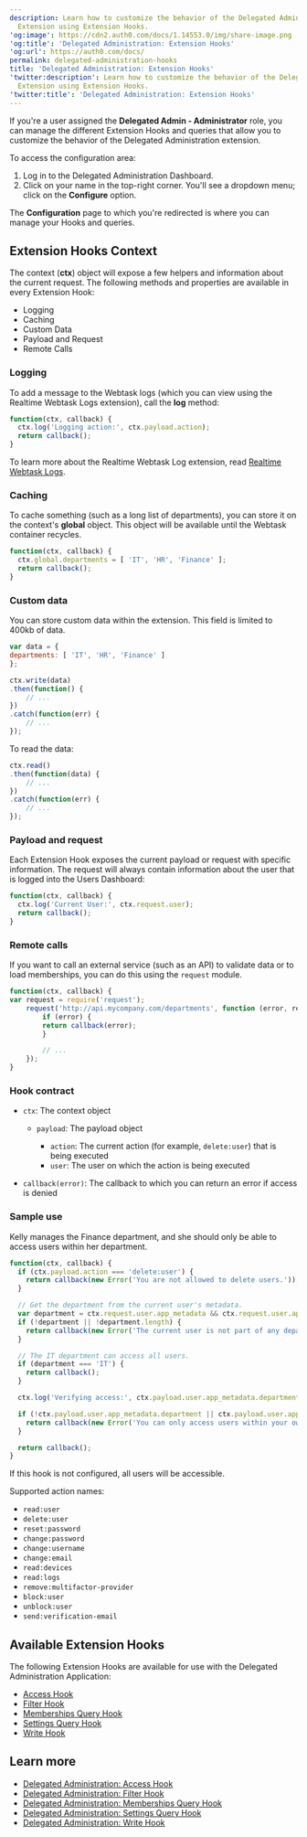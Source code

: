 ```yaml
---
description: Learn how to customize the behavior of the Delegated Administration
  Extension using Extension Hooks.
'og:image': https://cdn2.auth0.com/docs/1.14553.0/img/share-image.png
'og:title': 'Delegated Administration: Extension Hooks'
'og:url': https://auth0.com/docs/
permalink: delegated-administration-hooks
title: 'Delegated Administration: Extension Hooks'
'twitter:description': Learn how to customize the behavior of the Delegated Administration
  Extension using Extension Hooks.
'twitter:title': 'Delegated Administration: Extension Hooks'
---
```

If you're a user assigned the **Delegated Admin - Administrator** role, you can manage the different Extension Hooks and queries that allow you to customize the behavior of the Delegated Administration extension.

To access the configuration area:

1. Log in to the Delegated Administration Dashboard.
2. Click on your name in the top-right corner. You'll see a dropdown menu; click on the **Configure** option.

The **Configuration** page to which you're redirected is where you can manage your Hooks and queries.

## Extension Hooks Context

The context (**ctx**) object will expose a few helpers and information about the current request. The following methods and properties are available in every Extension Hook:

* Logging
* Caching
* Custom Data
* Payload and Request
* Remote Calls

### Logging

To add a message to the Webtask logs (which you can view using the Realtime Webtask Logs extension), call the **log** method:

```javascript lines
function(ctx, callback) {
  ctx.log('Logging action:', ctx.payload.action);
  return callback();
}
```






To learn more about the Realtime Webtask Log extension, read [Realtime Webtask Logs](/customize/extensions/real-time-webtask-logs).

### Caching

To cache something (such as a long list of departments), you can store it on the context's **global** object. This object will be available until the Webtask container recycles.

```javascript lines
function(ctx, callback) {
  ctx.global.departments = [ 'IT', 'HR', 'Finance' ];
  return callback();
}
```






### Custom data

You can store custom data within the extension. This field is limited to 400kb of data.

```javascript lines
var data = {
departments: [ 'IT', 'HR', 'Finance' ]
};

ctx.write(data)
.then(function() {
    // ...
})
.catch(function(err) {
    // ...
});
```






To read the data:

```js lines
ctx.read()
.then(function(data) {
    // ...
})
.catch(function(err) {
    // ...
});
```






### Payload and request

Each Extension Hook exposes the current payload or request with specific information. The request will always contain information about the user that is logged into the Users Dashboard:

```javascript lines
function(ctx, callback) {
  ctx.log('Current User:', ctx.request.user);
  return callback();
}
```






### Remote calls

If you want to call an external service (such as an API) to validate data or to load memberships, you can do this using the `request` module.

```javascript lines
function(ctx, callback) {
var request = require('request');
    request('http://api.mycompany.com/departments', function (error, response, body) {
        if (error) {
        return callback(error);
        }

        // ...
    });
}
```






### Hook contract

* `ctx`: The context object

  + `payload`: The payload object

    - `action`: The current action (for example, `delete:user`) that is being executed
    - `user`: The user on which the action is being executed
* `callback(error)`: The callback to which you can return an error if access is denied

### Sample use

Kelly manages the Finance department, and she should only be able to access users within her department.

```javascript lines
function(ctx, callback) {
  if (ctx.payload.action === 'delete:user') {
    return callback(new Error('You are not allowed to delete users.'));
  }

  // Get the department from the current user's metadata.
  var department = ctx.request.user.app_metadata && ctx.request.user.app_metadata.department;
  if (!department || !department.length) {
    return callback(new Error('The current user is not part of any department.'));
  }

  // The IT department can access all users.
  if (department === 'IT') {
    return callback();
  }

  ctx.log('Verifying access:', ctx.payload.user.app_metadata.department, department);

  if (!ctx.payload.user.app_metadata.department || ctx.payload.user.app_metadata.department !== department) {
    return callback(new Error('You can only access users within your own department.'));
  }

  return callback();
}
```






If this hook is not configured, all users will be accessible.

Supported action names:

* `read:user`
* `delete:user`
* `reset:password`
* `change:password`
* `change:username`
* `change:email`
* `read:devices`
* `read:logs`
* `remove:multifactor-provider`
* `block:user`
* `unblock:user`
* `send:verification-email`

## Available Extension Hooks

The following Extension Hooks are available for use with the Delegated Administration Application:

* [Access Hook](/customize/extensions/delegated-administration-extension/delegated-administration-hooks/delegated-administration-access-hook)
* [Filter Hook](/customize/extensions/delegated-administration-extension/delegated-administration-hooks/delegated-administration-filter-hook)
* [Memberships Query Hook](/customize/extensions/delegated-administration-extension/delegated-administration-hooks/delegated-administration-memberships-query-hook)
* [Settings Query Hook](/customize/extensions/delegated-administration-extension/delegated-administration-hooks/delegated-administration-settings-query-hook)
* [Write Hook](/customize/extensions/delegated-administration-extension/delegated-administration-hooks/delegated-administration-write-hook)

## Learn more

* [Delegated Administration: Access Hook](/customize/extensions/delegated-administration-extension/delegated-administration-hooks/delegated-administration-access-hook)
* [Delegated Administration: Filter Hook](/customize/extensions/delegated-administration-extension/delegated-administration-hooks/delegated-administration-filter-hook)
* [Delegated Administration: Memberships Query Hook](/customize/extensions/delegated-administration-extension/delegated-administration-hooks/delegated-administration-memberships-query-hook)
* [Delegated Administration: Settings Query Hook](/customize/extensions/delegated-administration-extension/delegated-administration-hooks/delegated-administration-settings-query-hook)
* [Delegated Administration: Write Hook](/customize/extensions/delegated-administration-extension/delegated-administration-hooks/delegated-administration-write-hook)